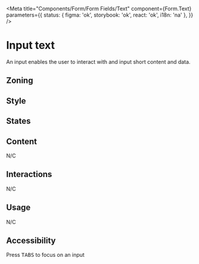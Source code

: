 

<Meta
	title="Components/Form/Form Fields/Text"
	component={Form.Text}
	parameters={{
		status: { figma: 'ok', storybook: 'ok', react: 'ok', i18n: 'na' },
	}}
/>

# Input text

An input enables the user to interact with and input short content and data.

## Zoning

<FigmaImage
	src="https://www.figma.com/file/qc8oUSyVJM67gSsbTShftt/%F0%9F%93%90-Zoning?node-id=245%3A219"
	alt="zoning image for inputs"
/>

## Style

<FigmaImage
	src="https://www.figma.com/file/610Qgbz9dEHyTTkGeYHZh4/Inputs?node-id=0%3A132"
	alt="Mockup for form inputs"
/>

## States

<Canvas>
	<Story name="default">
		<Form.Text name="default" label="Default input" placeholder="Lorem ipsum" />
	</Story>
</Canvas>

## Content

N/C

## Interactions

N/C

## Usage

N/C

## Accessibility

Press <kbd>TABS</kbd> to focus on an input
